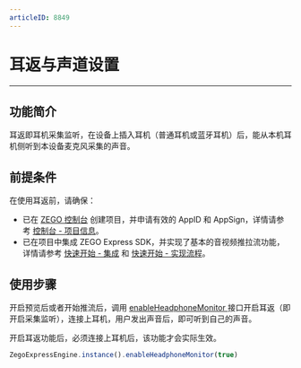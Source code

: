 ```yaml
---
articleID: 8849
---
```

# 耳返与声道设置

- - -

## 功能简介

耳返即耳机采集监听，在设备上插入耳机（普通耳机或蓝牙耳机）后，能从本机耳机侧听到本设备麦克风采集的声音。

## 前提条件

在使用耳返前，请确保：

- 已在 [ZEGO 控制台](https://console.zego.im) 创建项目，并申请有效的 AppID 和 AppSign，详情请参考 [控制台 - 项目信息](/console/project-info)。
- 已在项目中集成 ZEGO Express SDK，并实现了基本的音视频推拉流功能，详情请参考 [快速开始 - 集成](!Integration/SDK_Integration) 和 [快速开始 - 实现流程](!Integration/Solution_Implementation)。


## 使用步骤

开启预览后或者开始推流后，调用 [enableHeadphoneMonitor ](https://doc-zh.zego.im/unique-api/express-video-sdk/zh/javascript_react-native/classes/_zegoexpressengine_.zegoexpressengine.html#enableheadphonemonitor) 接口开启耳返（即开启采集监听），连接上耳机，用户发出声音后，即可听到自己的声音。

<Note title="说明">


开启耳返功能后，必须连接上耳机后，该功能才会实际生效。

</Note>



```javascript
ZegoExpressEngine.instance().enableHeadphoneMonitor(true)
```

